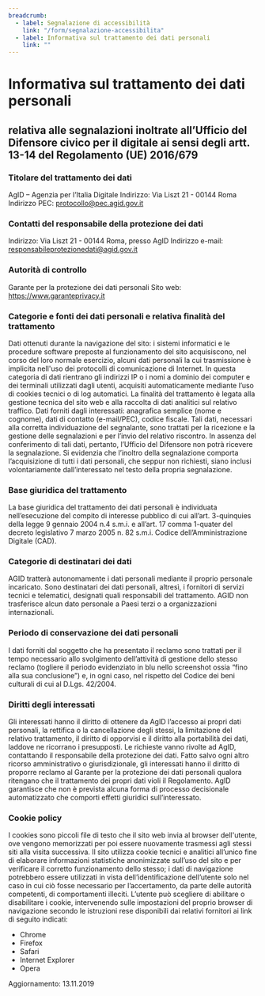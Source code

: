 ```yaml
---
breadcrumb:
  - label: Segnalazione di accessibilità
    link: "/form/segnalazione-accessibilita"
  - label: Informativa sul trattamento dei dati personali
    link: ""
---
```


# Informativa sul trattamento dei dati personali

<h2 class="h5">
  relativa alle segnalazioni inoltrate all’Ufficio del Difensore civico per il digitale ai sensi degli artt. 13-14 del Regolamento (UE) 2016/679
</h2>

### Titolare del trattamento dei dati
AgID – Agenzia per l’Italia Digitale
Indirizzo: Via Liszt 21 - 00144 Roma
Indirizzo PEC: protocollo@pec.agid.gov.it 
 
### Contatti del responsabile della protezione dei dati
Indirizzo: Via Liszt 21 - 00144 Roma, presso AgID
Indirizzo e-mail: responsabileprotezionedati@agid.gov.it 
 
### Autorità di controllo
Garante per la protezione dei dati personali
Sito web: https://www.garanteprivacy.it 
 
### Categorie e fonti dei dati personali e relativa finalità del trattamento
Dati ottenuti durante la navigazione del sito: i sistemi informatici e le procedure software preposte al funzionamento del sito acquisiscono, nel corso del loro normale esercizio, alcuni dati personali la cui trasmissione è implicita nell'uso dei protocolli di comunicazione di Internet. In questa categoria di dati rientrano gli indirizzi IP o i nomi a dominio dei computer e dei terminali utilizzati dagli utenti, acquisiti automaticamente mediante l’uso di cookies tecnici o di log automatici. La finalità del trattamento è legata alla gestione tecnica del sito web e alla raccolta di dati analitici sul relativo traffico.
Dati forniti dagli interessati: anagrafica semplice (nome e cognome), dati di contatto (e-mail/PEC), codice fiscale. Tali dati, necessari alla corretta individuazione del segnalante, sono trattati per la ricezione e la gestione delle segnalazioni e per l’invio del relativo riscontro. In assenza del conferimento di tali dati, pertanto, l’Ufficio del Difensore non potrà ricevere la segnalazione. Si evidenzia che l’inoltro della segnalazione comporta l’acquisizione di tutti i dati personali, che seppur non richiesti, siano inclusi volontariamente dall’interessato nel testo della propria segnalazione. 
 
### Base giuridica del trattamento
La base giuridica del trattamento dei dati personali è individuata nell’esecuzione del compito di interesse pubblico di cui all’art. 3-quinquies della legge 9 gennaio 2004 n.4 s.m.i. e all’art. 17 comma 1-quater del decreto legislativo 7 marzo 2005 n. 82 s.m.i. Codice dell’Amministrazione Digitale (CAD). 

### Categorie di destinatari dei dati
AGID tratterà autonomamente i dati personali mediante il proprio personale incaricato. Sono destinatari dei dati personali, altresì, i fornitori di servizi tecnici e telematici, designati quali responsabili del trattamento.
AGID non trasferisce alcun dato personale a Paesi terzi o a organizzazioni internazionali.

### Periodo di conservazione dei dati personali
I dati forniti dal soggetto che ha presentato il reclamo sono trattati per il tempo necessario allo svolgimento dell’attività di gestione dello stesso reclamo (togliere il periodo evidenziato in blu nello screenshot ossia “fino alla sua conclusione”) e, in ogni caso, nel rispetto del Codice dei beni culturali di cui al D.Lgs. 42/2004.

### Diritti degli interessati
Gli interessati hanno il diritto di ottenere da AgID l’accesso ai propri dati personali, la rettifica o la cancellazione degli stessi, la limitazione del relativo trattamento, il diritto di opporvisi e il diritto alla portabilità dei dati, laddove ne ricorrano i presupposti.
Le richieste vanno rivolte ad AgID, contattando il responsabile della protezione dei dati. 
Fatto salvo ogni altro ricorso amministrativo o giurisdizionale, gli interessati hanno il diritto di proporre reclamo al Garante per la protezione dei dati personali qualora ritengano che il trattamento dei propri dati violi il Regolamento.
AgID garantisce che non è prevista alcuna forma di processo decisionale automatizzato che comporti effetti giuridici sull’interessato.

### Cookie policy
I cookies sono piccoli file di testo che il sito web invia al browser dell'utente, ove vengono memorizzati per poi essere nuovamente trasmessi agli stessi siti alla visita successiva.
Il sito utilizza cookie tecnici e analitici all’unico fine di elaborare informazioni statistiche anonimizzate sull’uso del sito e per verificare il corretto funzionamento dello stesso; i dati di navigazione potrebbero essere utilizzati in vista dell’identificazione dell’utente solo nel caso in cui ciò fosse necessario per l’accertamento, da parte delle autorità competenti, di comportamenti illeciti.
L’utente può scegliere di abilitare o disabilitare i cookie, intervenendo sulle impostazioni del proprio browser di navigazione secondo le istruzioni rese disponibili dai relativi fornitori ai link di seguito indicati:  

  - Chrome
  - Firefox
  - Safari
  - Internet Explorer
  - Opera

Aggiornamento: 13.11.2019
